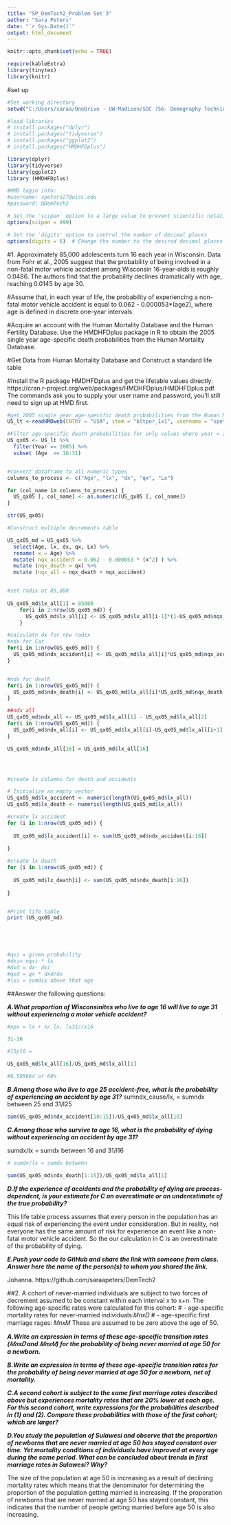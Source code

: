 ```yaml
---
title: "SP_DemTech2_Problem Set 3"
author: "Sara Peters"
date: "`r Sys.Date()`"
output: html_document
---
```


```r
knitr::opts_chunk$set(echo = TRUE)

require(kableExtra)
library(tinytex)
library(knitr)
```




#set up
```r

#Set working directory
setwd("C:/Users/saraa/OneDrive - UW-Madison/SOC 756- Demography Techniques II/Problem Sets/DemTech2/Problem Set 3")

#load libraries
# install.packages("dplyr")
# install.packages("tidyverse")
# install.packages("ggplot2")
# install.packages("HMDHFDplus")

library(dplyr)
library(tidyverse)
library(ggplot2)
library (HMDHFDplus)

#HMD login info:
#username: speters27@wisc.edu
#password: @DemTech2

# Set the 'scipen' option to a large value to prevent scientific notation
options(scipen = 999)

# Set the 'digits' option to control the number of decimal places
options(digits = 6)  # Change the number to the desired decimal places
```

#1. Approximately 85,000 adolescents turn 16 each year in Wisconsin. Data from Fohr et al., 2005 suggest that the probability of being involved in a non-fatal motor vehicle accident among Wisconsin 16-year-olds is roughly 0.0486. The authors find that the probability declines dramatically with age, reaching 0.0145 by age 30.

#Assume that, in each year of life, the probability of experiencing a non-fatal motor vehicle accident is equal to 0.062 - 0.000053*(age2), where age is defined in discrete one-year intervals.

#Acquire an account with the Human Mortality Database and the Human Fertility Database. Use the HMDHFDplus package in R to obtain the 2005 single year age-specific death probabilities from the Human Mortality Database. 


#Get Data from Human Mortality Database and Construct a standard life table

#Install the R package HMDHFDplus and get the lifetable values directly: https://cran.r-project.org/web/packages/HMDHFDplus/HMDHFDplus.pdf The commands ask you to supply your user name and password, you’ll still need to sign up at HMD first.
```r
#get 2005 single year age-specific death probabilities from the Human Mortality Database
US_lt <-readHMDweb(CNTRY = "USA", item = "bltper_1x1", username = "speters27@wisc.edu" , password = "@DemTech2" )

#Filter age-specific death probabilities for only values where year = 2005
US_qx05 <- US_lt %>% 
  filter(Year == 2005) %>% 
  subset (Age  == 16:31)


#convert dataframe to all numeric types
columns_to_process <- c("Age", "lx", "dx", "qx", "Lx")

for (col_name in columns_to_process) {
  US_qx05 [, col_name] <- as.numeric(US_qx05 [, col_name])
}

str(US_qx05)

#Construct multiple decrements table

US_qx05_md = US_qx05 %>% 
  select(Age, lx, dx, qx, Lx) %>%
  rename( x = Age) %>% 
  mutate( nqx_accident = 0.062 - 0.000053 * (x^2) ) %>% 
  mutate (nqx_death = qx) %>% 
  mutate (nqx_all = nqx_death + nqx_accident) 


#set radix at 85,000
  
US_qx05_md$lx_all[1] = 85000
    for(i in 2:nrow(US_qx05_md)) {
      US_qx05_md$lx_all[i] <- US_qx05_md$lx_all[i-1]*(1-US_qx05_md$nqx_all[i-1])
    }

#calculate dx for new radix
#ndx for Car
for(i in 1:nrow(US_qx05_md)) {
  US_qx05_md$ndx_accident[i] <- US_qx05_md$lx_all[i]*US_qx05_md$nqx_accident[i]
}


#ndx for death
for(i in 1:nrow(US_qx05_md)) {
  US_qx05_md$ndx_death[i] <- US_qx05_md$lx_all[i]*US_qx05_md$nqx_death[i]
}

##ndx all
US_qx05_md$ndx_all <- US_qx05_md$lx_all[1] - US_qx05_md$lx_all[2]
for(i in 1:nrow(US_qx05_md)) {
  US_qx05_md$ndx_all[i] <- US_qx05_md$lx_all[i]-US_qx05_md$lx_all[i+1]
}

US_qx05_md$ndx_all[16] = US_qx05_md$lx_all[16]




#create lx columns for death and accidents

# Initialize an empty vector 
US_qx05_md$lx_accident <- numeric(length(US_qx05_md$lx_all))
US_qx05_md$lx_death <- numeric(length(US_qx05_md$lx_all))

#create lx accident
for (i in 1:nrow(US_qx05_md)) {
  
  US_qx05_md$lx_accident[i] <- sum(US_qx05_md$ndx_accident[i:16])
  
}

#create lx death
for (i in 1:nrow(US_qx05_md)) {
  
  US_qx05_md$lx_death[i] <- sum(US_qx05_md$ndx_death[i:16])
  
}


#Print life table
print (US_qx05_md)




 
#qxi = given probability
#dxi= nqxi * lx
#dxd = dx- dxi
#qxd = qx * dxd/dx
#lxi = sumdix above that age

```




##Answer the following questions:

***A.What proportion of Wisconsinites who live to age 16 will live to age 31 without experiencing a motor vehicle accident?***

```r
#npx = lx + n/ lx, lx31//x16

31-16

#15p16 = 

US_qx05_md$lx_all[16]/US_qx05_md$lx_all[1]

#0.595664 or 60%


```






***B.Among those who live to age 25 accident-free, what is the probability of experiencing an accident by age 31?***
sumndx_cause/lx, = sumndx between 25 and 31/l25

```r


sum(US_qx05_md$ndx_accident[10:15])/US_qx05_md$lx_all[10]
```






***C.Among those who survive to age 16, what is the probability of dying without experiencing an accident by age 31?***

sumdx/lx = sumdx between 16 and 31/l16

```r
# sumdx/lx = sumdx between 

sum(US_qx05_md$ndx_death[1:15])/US_qx05_md$lx_all[1]

```






***D.If the experience of accidents and the probability of dying are process-dependent, is your estimate for C an overestimate or an underestimate of the true probability?***

This life table process assumes that every person in the population has an equal risk of experiencing the event under consideration. But in reality, not everyone has the same amount of risk for experience an event like a non-fatal motor vehicle accident. So the our calculation in C is an overestimate of the probability of dying. 


***E.Push your code to GitHub and share the link with someone from class. Answer here the name of the person(s) to whom you shared the link.***

Johanna. https://github.com/saraapeters/DemTech2



##2. A cohort of never-married individuals are subject to two forces of decrement assumed to be constant within each interval x to x+n. The following age-specific rates were calculated for this cohort:
# - age-specific mortality rates for never-married individuals:𝑀𝑛𝑥𝐷
# - age-specific first marriage rages: 𝑀𝑛𝑥𝑀 These are assumed to be zero above the age of 50.

***A.Write an expression in terms of these age-specific transition rates (𝑀𝑛𝑥𝐷 and 𝑀𝑛𝑥𝑀) for the probability of being never married at age 50 for a newborn.*** 





***B.Write an expression in terms of these age-specific transition rates for the probability of being never married at age 50 for a newborn, net of mortality.***





***C.A second cohort is subject to the same first marriage rates described above but experiences mortality rates that are 20% lower at each age. For this second cohort, write expressions for the probabilities described in (1) and (2). Compare these probabilities with those of the first cohort; which are larger?***





***D.You study the population of Sulawesi and observe that the proportion of newborns that are never married at age 50 has stayed constant over time. Yet mortality conditions of individuals have improved at every age during the same period. What can be concluded about trends in first marriage rates in Sulawesi? Why?***

The size of the population at age 50 is increasing as a result of declining mortality rates which means that the denominator for determining the proportion of the population getting married is increasing. If the proporation of newborns that are never married at age 50 has stayed constant, this indicates that the number of people getting married before age 50 is also increasing. 

